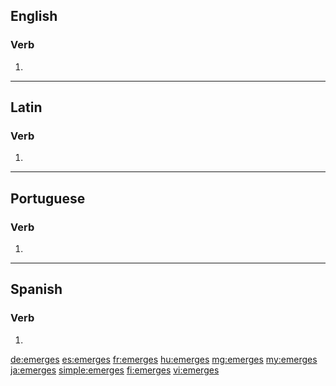 ==English==

===Verb===
{{head|en|verb form}}

# {{en-third-person singular of|emerge}}

----

==Latin==

===Verb===
{{la-verb-form|ēmergēs}}

# {{inflection of|ēmergō||2|s|futr|actv|indc|lang=la}}

----

==Portuguese==

===Verb===
{{pt-verb-form}}

# {{inflection of|emergir||2|s|pres|indc|lang=pt}}

----

==Spanish==

===Verb===
{{es-verb-form}}

# {{es-verb form of|ending=er|mood=indicative|tense=present|pers=2|formal=no|number=singular|emerger}}

[[de:emerges]]
[[es:emerges]]
[[fr:emerges]]
[[hu:emerges]]
[[mg:emerges]]
[[my:emerges]]
[[ja:emerges]]
[[simple:emerges]]
[[fi:emerges]]
[[vi:emerges]]
